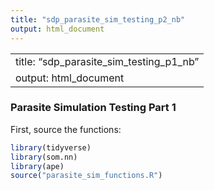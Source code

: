 ```yaml
---
title: "sdp_parasite_sim_testing_p2_nb"
output: html_document
---
```


---
title: "sdp_parasite_sim_testing_p1_nb"
output: html_document
---

### Parasite Simulation Testing Part 1

First, source the functions:

```r
library(tidyverse)
library(som.nn)
library(ape)
source("parasite_sim_functions.R")
```
